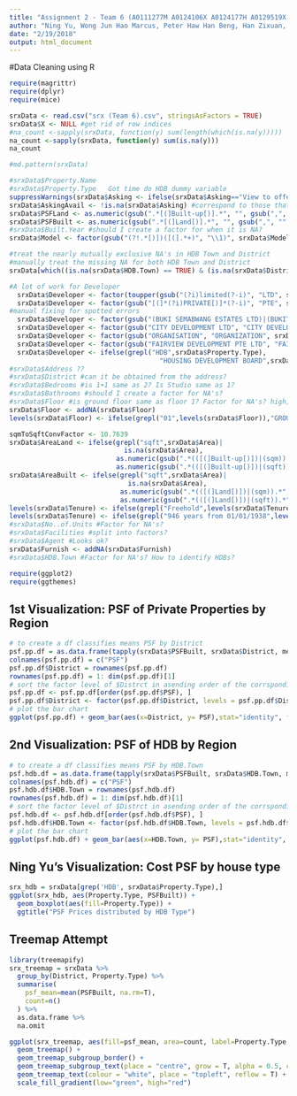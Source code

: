 ```yaml
---
title: "Assignment 2 - Team 6 (A0111277M A0124106X A0124177H A0129519X A0130771M)"
author: "Ning Yu, Wong Jun Hao Marcus, Peter Haw Han Beng, Han Zixuan, Daniel Wong Sing Dong"
date: "2/19/2018"
output: html_document
---
```



#Data Cleaning using R
```r
require(magrittr)
require(dplyr)
require(mice)

srxData <- read.csv("srx (Team 6).csv", stringsAsFactors = TRUE)
srxData$X <- NULL #get rid of row indices
#na_count <-sapply(srxData, function(y) sum(length(which(is.na(y)))))
na_count <-sapply(srxData, function(y) sum(is.na(y)))
na_count

#md.pattern(srxData)

#srxData$Property.Name
#srxData$Property.Type   Got time do HDB dummy variable
suppressWarnings(srxData$Asking <- ifelse(srxData$Asking=="View to offer", NA, as.numeric(gsub(",", "", gsub("\\$", "", srxData$Asking)))))
srxData$AskingAvail <- !is.na(srxData$Asking) #correspond to those that do not offer their prices. More expensive?. PSF also missing for same reason.
srxData$PSFLand <- as.numeric(gsub(".*[(]Built-up[)].*", "", gsub(",", "", gsub(".*\\$([0-9,]+(?=\\s+psf\\s+[(]Land[)])).*", "\\1", srxData$PSF, perl = TRUE)))) #creates a new numeric vector to store PSF by Land #should I create a factor for when it is NA?
srxData$PSFBuilt <- as.numeric(gsub(".*[(]Land[)].*", "", gsub(",", "", gsub(".*\\$([0-9,]+(?=\\s+psf\\s+[(]Built-up[)])).*", "\\1", srxData$PSF, perl = TRUE)))) #creates a new numeric vector to store PSF by Built
#srxData$Built.Year #should I create a factor for when it is NA?
srxData$Model <- factor(gsub("(?!.*[)])([(].*+)", "\\1)", srxData$Model, perl = TRUE)) #closes unclosed round brackets in the data

#treat the nearly mutually exclusive NA's in HDB Town and District
#manually treat the missing NA for both HDB Town and District
srxData[which((is.na(srxData$HDB.Town) == TRUE) & (is.na(srxData$District) == TRUE)),]$HDB.Town <- "Queenstown"

#A lot of work for Developer
  srxData$Developer <- factor(toupper(gsub("(?i)limited(?-i)", "LTD", srxData$Developer)))
  srxData$Developer <- factor(gsub("[(]*(?i)PRIVATE[)]*(?-i)", "PTE", srxData$Developer, perl = TRUE))
#manual fixing for spotted errors
  srxData$Developer <- factor(gsub("(BUKI SEMABWANG ESTATES LTD)|(BUKIT SEMABWANG ESTATES LTD)", "BUKIT SEMBAWANG ESTATES LIMITED", srxData$Developer)) #should have a dummy for every company. Not sure ASTON and ASTOR are same companies.
  srxData$Developer <- factor(gsub("CITY DEVELOPMENT LTD", "CITY DEVELOPMENTS LTD", srxData$Developer))
  srxData$Developer <- factor(gsub("ORGANISATION", "ORGANIZATION", srxData$Developer))
  srxData$Developer <- factor(gsub("FAIRVIEW DEVELOPMENT PTE LTD", "FAIRVIEW DEVELOPMENTS PTE LTD", srxData$Developer))
  srxData$Developer <- ifelse(grepl("HDB",srxData$Property.Type),
                                      "HOUSING DEVELOPMENT BOARD",srxData$Developer)
#srxData$Address ??
#srxData$District #can it be obtained from the address?
#srxData$Bedrooms #is 1+1 same as 2? Is Studio same as 1?
#srxData$Bathrooms #should I create a factor for NA's?
#srxData$Floor #is ground floor same as floor 1? Factor for NA's? high, low and mid floors - how to use?
srxData$Floor <- addNA(srxData$Floor)
levels(srxData$Floor) <- ifelse(grepl("01",levels(srxData$Floor)),"GROUND",levels(srxData$Floor))

sqmToSqftConvFactor <- 10.7639
srxData$AreaLand <- ifelse(grepl("sqft",srxData$Area)|
                             is.na(srxData$Area),
                           as.numeric(gsub(".*(([(]Built-up[)])|(sqm)).*", "", gsub(",", "", gsub("^.*(\\s|^)([0-9,]+(?=\\s+sqft\\s+[(]Land[)])).*", "\\2", srxData$Area, perl = TRUE)))), 
                           as.numeric(gsub(".*(([(]Built-up[)])|(sqft)).*", "", gsub(",", "", gsub("^.*(\\s|^)([0-9,]+(?=\\s+sqm\\s+[(]Land[)])).*", "\\2", srxData$Area, perl = TRUE))))*sqmToSqftConvFactor)
srxData$AreaBuilt <- ifelse(grepl("sqft",srxData$Area)|
                              is.na(srxData$Area),
                            as.numeric(gsub(".*(([(]Land[)])|(sqm)).*", "", gsub(",", "", gsub("^.*(\\s|^)([0-9,]+(?=\\s+sqft\\s+[(]Built-up[)])).*", "\\2", srxData$Area, perl = TRUE)))), 
                            as.numeric(gsub(".*(([(]Land[)])|(sqft)).*", "", gsub(",", "", gsub("^.*(\\s|^)([0-9,]+(?=\\s+sqm\\s+[(]Built-up[)])).*", "\\2", srxData$Area, perl = TRUE))))*sqmToSqftConvFactor)
levels(srxData$Tenure) <- ifelse(grepl("Freehold",levels(srxData$Tenure)),"FREEHOLD",levels(srxData$Tenure)) #can I just leave the factors as they are? Factor for NA's?
levels(srxData$Tenure) <- ifelse(grepl("946 years from 01/01/1938",levels(srxData$Tenure)) | grepl("946 years from 23/06/1938",levels(srxData$Tenure)) | grepl("947 years from 05/10/1934",levels(srxData$Tenure)),"999 years",levels(srxData$Tenure))
#srxData$No..of.Units #Factor for NA's?
#srxData$Facilities #split into factors?
#srxData$Agent #Looks ok?
srxData$Furnish <- addNA(srxData$Furnish)
#srxData$HDB.Town #Factor for NA's? How to identify HDBs?
```


```r
require(ggplot2)
require(ggthemes)
```

## 1st Visualization: PSF of Private Properties by Region
```r
# to create a df classifies means PSF by District
psf.pp.df = as.data.frame(tapply(srxData$PSFBuilt, srxData$District, mean, na.rm=TRUE))
colnames(psf.pp.df) = c("PSF")
psf.pp.df$District = rownames(psf.pp.df)
rownames(psf.pp.df) = 1: dim(psf.pp.df)[1]
# sort the factor level of $Distrct in asending order of the corrsponding PSF value (for ploting)
psf.pp.df <- psf.pp.df[order(psf.pp.df$PSF), ]
psf.pp.df$District <- factor(psf.pp.df$District, levels = psf.pp.df$District[order(psf.pp.df$PSF)])
# plot the bar chart 
ggplot(psf.pp.df) + geom_bar(aes(x=District, y= PSF),stat="identity", fill="lightpink") + coord_flip()  + labs(x="", y="PSF") + ggtitle("Average PSF of Private Properties by Region") + theme(axis.text.y=element_text(size = rel(0.8))) + theme_minimal() 
```

## 2nd Visualization: PSF of HDB by Region
```r
# to create a df classifies means PSF by HDB.Town
psf.hdb.df = as.data.frame(tapply(srxData$PSFBuilt, srxData$HDB.Town, mean, na.rm=TRUE))
colnames(psf.hdb.df) = c("PSF")
psf.hdb.df$HDB.Town = rownames(psf.hdb.df)
rownames(psf.hdb.df) = 1: dim(psf.hdb.df)[1]
# sort the factor level of $Distrct in asending order of the corrsponding PSF value (for ploting)
psf.hdb.df <- psf.hdb.df[order(psf.hdb.df$PSF), ]
psf.hdb.df$HDB.Town <- factor(psf.hdb.df$HDB.Town, levels = psf.hdb.df$HDB.Town[order(psf.hdb.df$PSF)])
# plot the bar chart 
ggplot(psf.hdb.df) + geom_bar(aes(x=HDB.Town, y= PSF),stat="identity", fill="lightblue") + coord_flip()  + labs(x="", y="PSF") + ggtitle("Average PSF of HDB by Region") + theme(axis.text.y=element_text(size = rel(0.8))) + theme_minimal() 
```

## Ning Yu's Visualization: Cost PSF by house type
```r
srx_hdb = srxData[grep('HDB', srxData$Property.Type),]
ggplot(srx_hdb, aes(Property.Type, PSFBuilt)) + 
  geom_boxplot(aes(fill=Property.Type)) +
  ggtitle("PSF Prices distributed by HDB Type")
```

## Treemap Attempt
```r
library(treemapify)
srx_treemap = srxData %>%
  group_by(District, Property.Type) %>%
  summarise(
    psf_mean=mean(PSFBuilt, na.rm=T),
    count=n()
  ) %>%
  as.data.frame %>%
  na.omit

ggplot(srx_treemap, aes(fill=psf_mean, area=count, label=Property.Type, subgroup=District)) +
  geom_treemap() +
  geom_treemap_subgroup_border() +
  geom_treemap_subgroup_text(place = "centre", grow = T, alpha = 0.5, colour = "black", fontface = "italic", min.size = 0) +
  geom_treemap_text(colour = "white", place = "topleft", reflow = T) +
  scale_fill_gradient(low="green", high="red")

```